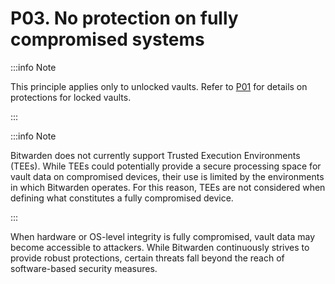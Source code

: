 # P03. No protection on fully compromised systems

:::info Note

This principle applies only to unlocked vaults. Refer to [P01](./locked-vault-protected) for details
on protections for locked vaults.

:::

:::info Note

Bitwarden does not currently support Trusted Execution Environments (TEEs). While TEEs could
potentially provide a secure processing space for vault data on compromised devices, their use is
limited by the environments in which Bitwarden operates. For this reason, TEEs are not considered
when defining what constitutes a fully compromised device.

:::

When hardware or OS-level integrity is fully compromised, vault data may become accessible to
attackers. While Bitwarden continuously strives to provide robust protections, certain threats fall
beyond the reach of software-based security measures.
